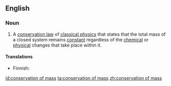 ==English==

===Noun===
{{wikipedia}}
{{en-noun|head=[[conservation]] of [[mass]]|-}}

# {{context|physics|chemistry|lang=en}} A [[conservation law]] of [[classical physics]] that states that the total mass of a closed system remains [[constant]] regardless of the [[chemical]] or [[physical]] changes that take place within it.

====Translations====
{{trans-top|conservation law}}
* Finnish: {{t|fi|aineen häviämättömyys}}
{{trans-mid}}
{{trans-bottom}}

[[id:conservation of mass]]
[[ta:conservation of mass]]
[[zh:conservation of mass]]